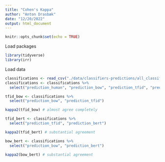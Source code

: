 ```yaml
---
title: "Cohen's Kappa"
author: "Anton Drasbæk"
date: "12/20/2022"
output: html_document
---
```


```r
knitr::opts_chunk$set(echo = TRUE)
```

Load packages
```r
library(tidyverse)
library(irr)
```


Load data
```r
classifications <- read_csv("./data/classifiers-predictions/all_classifier_predictions.csv")
classifications <- classifications %>% 
  select("prediction_human", "prediction_bow", "prediction_tfid", "prediction_bert")
```

```r
tfid_bow <- classifications %>% 
  select("prediction_bow", "prediction_tfid")

kappa2(tfid_bow) # almost agree completely
```


```r
tfid_bert <- classifications %>% 
  select("prediction_tfid", "prediction_bert")

kappa2(tfid_bert) # substantial agreement
```

```r
bow_bert <- classifications %>% 
  select("prediction_bow", "prediction_bert")

kappa2(bow_bert) # substantial agreement

```

